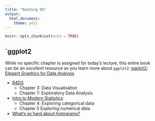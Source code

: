```yaml
---
title: "Reading 06"
output: 
  html_document: 
    theme: yeti
---
```


```r
knitr::opts_chunk$set(echo = TRUE)
```

## `ggplot2 

While no specific chapter is assigned for today's lecture, this entire book can be an *excellent* resource as you learn more about `ggplot2`: [ggplot2: Elegant Graphics for Data Analysis](https://ggplot2-book.org/index.html)

- [R4DS](https://r4ds.had.co.nz/)
  + Chapter 3: Data Visualisation
  + Chapter 7: Exploratory Data Analysis
- [Intro to Modern Statistics](https://openintro-ims.netlify.app/index.html):
  + Chapter 4: Exploring categorical data
  + Chapter 5 Exploring numerical data
- [What's so hard about histograms?](http://tinlizzie.org/histograms/)